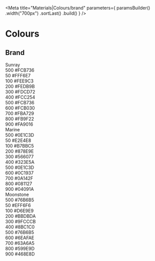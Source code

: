 
<Meta
    title="Materials|Colours/brand"
    parameters={
        paramsBuilder()
            .width("700px")
            .sortLast()
            .build()
    }
/>

<Anchor storyId="materials-colours-brand--sunray" />

# Colours

## Brand

<Story name="sunray">
    <div className="mw7">
        <div className="pa4 bg-sunray-500 br4 br--top">
            <div className="flex">
                <span className="ttu fw6">Sunray</span>
            </div>
        </div>
        <div className="pa4 bg-sunray-500">
            <div className="flex justify-between">
                <span>500</span>
                <span>#FCB736</span>
            </div>
        </div>
        <div className="pa4 bg-sunray-50">
            <div className="flex justify-between">
                <span>50</span>
                <span>#FFF6E7</span>
            </div>
        </div>
        <div className="pa4 bg-sunray-100">
            <div className="flex justify-between">
                <span>100</span>
                <span>#FEE9C3</span>
            </div>
        </div>
        <div className="pa4 bg-sunray-200">
            <div className="flex justify-between">
                <span>200</span>
                <span>#FEDB9B</span>
            </div>
        </div>
        <div className="pa4 bg-sunray-300">
            <div className="flex justify-between">
                <span>300</span>
                <span>#FDCD72</span>
            </div>
        </div>
        <div className="pa4 bg-sunray-400">
            <div className="flex justify-between">
                <span>400</span>
                <span>#FCC254</span>
            </div>
        </div>
        <div className="pa4 bg-sunray-500">
            <div className="flex justify-between">
                <span>500</span>
                <span>#FCB736</span>
            </div>
        </div>
        <div className="pa4 bg-sunray-600">
            <div className="flex justify-between">
                <span>600</span>
                <span>#FCB030</span>
            </div>
        </div>
        <div className="pa4 bg-sunray-700">
            <div className="flex justify-between">
                <span>700</span>
                <span>#FBA729</span>
            </div>
        </div>
        <div className="pa4 bg-sunray-800 white">
            <div className="flex justify-between">
                <span>800</span>
                <span>#FB9F22</span>
            </div>
        </div>
        <div className="pa4 br4 br--bottom bg-sunray-900 white">
            <div className="flex justify-between">
                <span>900</span>
                <span>#FA9016</span>
            </div>
        </div>
    </div>
</Story>

<Story name="marine">
    <div className="mw7">
        <div className="pa4 bg-marine-500 br4 br--top mt8">
            <div className="flex">
                <span className="ttu fw6 white">Marine</span>
            </div>
        </div>
        <div className="pa4 bg-marine-500 white">
            <div className="flex justify-between">
                <span>500</span>
                <span>#0E1C3D</span>
            </div>
        </div>
        <div className="pa4 bg-marine-50">
            <div className="flex justify-between">
                <span>50</span>
                <span>#E2E4E8</span>
            </div>
        </div>
        <div className="pa4 bg-marine-100">
            <div className="flex justify-between">
                <span>100</span>
                <span>#B7BBC5</span>
            </div>
        </div>
        <div className="pa4 bg-marine-200">
            <div className="flex justify-between">
                <span>200</span>
                <span>#878E9E</span>
            </div>
        </div>
        <div className="pa4 bg-marine-300">
            <div className="flex justify-between">
                <span>300</span>
                <span>#566077</span>
            </div>
        </div>
        <div className="pa4 bg-marine-400 white">
            <div className="flex justify-between">
                <span>400</span>
                <span>#323E5A</span>
            </div>
        </div>
        <div className="pa4 bg-marine-500 white">
            <div className="flex justify-between">
                <span>500</span>
                <span>#0E1C3D</span>
            </div>
        </div>
        <div className="pa4 bg-marine-600 white">
            <div className="flex justify-between">
                <span>600</span>
                <span>#0C1937</span>
            </div>
        </div>
        <div className="pa4 bg-marine-700 white">
            <div className="flex justify-between">
                <span>700</span>
                <span>#0A142F</span>
            </div>
        </div>
        <div className="pa4 bg-marine-800 white">
            <div className="flex justify-between">
                <span>800</span>
                <span>#081127</span>
            </div>
        </div>
        <div className="pa4 br4 br--bottom bg-marine-900 white">
            <div className="flex justify-between">
                <span>900</span>
                <span>#04091A</span>
            </div>
        </div>
    </div>
</Story>

<Story name="moonstone">
    <div className="mw7">
        <div className="pa4 bg-moonstone-500 br4 br--top mt8">
            <div className="flex">
                <span className="ttu fw6">Moonstone</span>
            </div>
        </div>
        <div className="pa4 bg-moonstone-500">
            <div className="flex justify-between">
                <span>500</span>
                <span>#76B6B5</span>
            </div>
        </div>
        <div className="pa4 bg-moonstone-50">
            <div className="flex justify-between">
                <span>50</span>
                <span>#EFF6F6</span>
            </div>
        </div>
        <div className="pa4 bg-moonstone-100">
            <div className="flex justify-between">
                <span>100</span>
                <span>#D6E9E9</span>
            </div>
        </div>
        <div className="pa4 bg-moonstone-200">
            <div className="flex justify-between">
                <span>200</span>
                <span>#BBDBDA</span>
            </div>
        </div>
        <div className="pa4 bg-moonstone-300">
            <div className="flex justify-between">
                <span>300</span>
                <span>#9FCCCB</span>
            </div>
        </div>
        <div className="pa4 bg-moonstone-400">
            <div className="flex justify-between">
                <span>400</span>
                <span>#8BC1C0</span>
            </div>
        </div>
        <div className="pa4 bg-moonstone-500">
            <div className="flex justify-between">
                <span>500</span>
                <span>#76B6B5</span>
            </div>
        </div>
        <div className="pa4 bg-moonstone-600">
            <div className="flex justify-between">
                <span>600</span>
                <span>#6EAFAE</span>
            </div>
        </div>
        <div className="pa4 bg-moonstone-700">
            <div className="flex justify-between">
                <span>700</span>
                <span>#63A6A5</span>
            </div>
        </div>
        <div className="pa4 bg-moonstone-800 white">
            <div className="flex justify-between">
                <span>800</span>
                <span>#599E9D</span>
            </div>
        </div>
        <div className="pa4 br4 br--bottom bg-moonstone-900 white">
            <div className="flex justify-between">
                <span>900</span>
                <span>#468E8D</span>
            </div>
        </div>
    </div>
</Story>
